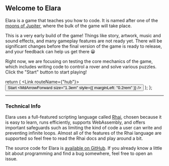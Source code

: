 

## Welcome to Elara

Elara is a game that teaches you how to code. It is named after one of the
[moons of Jupiter](<https://en.wikipedia.org/wiki/Elara_(moon)>), where the bulk
of the game will take place.

This is a very early build of the game! Things like story, artwork, music and
sound effects, and many gameplay features are not ready yet. There will be
significant changes before the final version of the game is ready to release,
and your feedback can help us get there 😀

Right now, we are focusing on testing the core mechanics of the game, which
includes writing code to control a rover and solve various puzzles. Click the
"Start" button to start playing!

  return (
    <Link routeName={"hub"}>
      <Button colorScheme="green">
        <span>Start</span>
        <MdArrowForward size="1.3em" style={{ marginLeft: "0.2rem" }} />
      </Button>
    </Link>
  );
};

<StartButton />

---

### Technical Info

Elara uses a full-featured scripting language called
[Rhai](https://rhai.rs/book/ref/index.html), chosen because it is easy to learn,
runs efficiently, supports WebAssembly, and offers important safeguards such as
limiting the kind of code a user can write and preventing infinite loops. Almost
all of the features of the Rhai language are supported so feel free to read the
Rhai docs and play around a bit.

The source code for Elara is [available on GitHub](https://github.com/albrow/elara).
If you already know a little bit about programming and find a bug somewhere, feel free
to open an issue.
